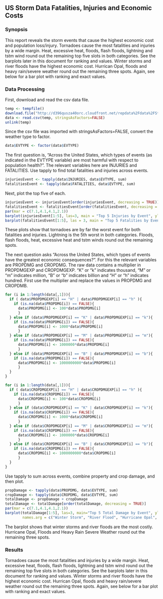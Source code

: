 ## US Storm Data Fatalities, Injuries and Economic Costs

### Synopsis
This report reveals the storm events that cause the highest economic cost and population loss/injury. Tornadoes cause the most fatalities and injuries by a wide margin. Heat, excessive heat, floods, flash floods, lightning and tstm wind round out the remaining top five slots in both categories. See the barplots later in this document for ranking and values. Winter storms and river floods have the highest economic cost. Hurrican Opal, floods and heavy rain/severe weather round out the remaining three spots. Again, see below for a bar plot with ranking and exact values. 

### Data Processing
First, download and read the csv data file. 

```r
temp <- tempfile()
download.file("http://d396qusza40orc.cloudfront.net/repdata%2Fdata%2FStormData.csv.bz2", temp)
data <- read.csv(temp, stringsAsFactors=FALSE)
unlink(temp)
```

Since the csv file was imported with stringsAsFactors=FALSE, convert the weather type to factor.

```r
data$EVTYPE <- factor(data$EVTYPE)
```

The first question is, "Across the United States, which types of events (as indicated in the EVTYPE variable) are most harmful with respect to population health?". The relevant variables here are INJURIES and FATALITIES. Use tapply to find total fatalities and injuries across events.

```r
injuriesEvent <- tapply(data$INJURIES, data$EVTYPE, sum)
fatalitiesEvent <- tapply(data$FATALITIES, data$EVTYPE, sum)
```

Next, plot the top five of each.

```r
injuriesEvent <- injuriesEvent[order(injuriesEvent, decreasing = TRUE)]
fatalitiesEvent <- fatalitiesEvent[order(fatalitiesEvent, decreasing = TRUE)]
par(mar = c(7.1,4.1,4.1,2.1))
barplot(injuriesEvent[1:5], las=3, main = "Top 5 Injuries by Event", ylab="Total Injuries", cex.names=.8)
barplot(fatalitiesEvent[1:5], las = 3, main = "Top 5 Fatalities by Event", ylab="Total Fatalities", cex.names=.8)
```

These plots show that tornadoes are by far the worst event for both fatalities and injuries. Lightning is the 5th worst in both categories. Floods, flash floods, heat, excessive heat and tstm winds round out the remaining spots. 

The next question asks "Across the United States, which types of events have the greatest economic consequences?". For this the relevant variables are PROPDMG and CROPDMG. The raw data contains a multiplier in PROPDMGEXP and CROPDMGEXP. "K" or "k" indicates thousand, "M" or "m" indicates million, "B" or "b" indicates billion and "H" or "h" indicates hundred. First use the multiplier and replace the values in PROPDMG and CROPDMB.

```r
for (i in 1:length(data[,1])){
  if ( data$PROPDMGEXP[i] == "H" | data$PROPDMGEXP[i] == "h" ){
    if (is.na(data$PROPDMG[i]) == FALSE){
      data$PROPDMG[i] <- 100*data$PROPDMG[i]
      }
  } else if (data$PROPDMGEXP[i] == "K" | data$PROPDMGEXP[i] == "k"){
    if (is.na(data$PROPDMG[i]) == FALSE){
      data$PROPDMG[i] <- 1000*data$PROPDMG[i]
      }
  } else if (data$PROPDMGEXP[i] == "M" | data$PROPDMGEXP[i] == "m"){
    if (is.na(data$PROPDMG[i]) == FALSE){
      data$PROPDMG[i] <- 1000000*data$PROPDMG[i]
      }
  } else if (data$PROPDMGEXP[i] == "B" | data$PROPDMGEXP[i] == "b"){
    if (is.na(data$PROPDMG[i]) == FALSE){
      data$PROPDMG[i] <- 1000000000*data$PROPDMG[i]
      }
  }
}

for (i in 1:length(data[,1])){
  if ( data$CROPDMGEXP[i] == "H" | data$CROPDMGEXP[i] == "h" ){
    if (is.na(data$CROPDMG[i]) == FALSE){
      data$CROPDMG[i] <- 100*data$CROPDMG[i]
      }
  } else if (data$CROPDMGEXP[i] == "K" | data$CROPDMGEXP[i] == "k"){
    if (is.na(data$CROPDMG[i]) == FALSE){
      data$CROPDMG[i] <- 1000*data$CROPDMG[i]
      }
  } else if (data$CROPDMGEXP[i] == "M" | data$CROPDMGEXP[i] == "m"){
    if (is.na(data$CROPDMG[i]) == FALSE){
      data$CROPDMG[i] <- 1000000*data$CROPDMG[i]
      }
  } else if (data$CROPDMGEXP[i] == "B" | data$CROPDMGEXP[i] == "b"){
    if (is.na(data$CROPDMG[i]) == FALSE){
      data$CROPDMG[i] <- 1000000000*data$CROPDMG[i]
      }
  }
}
```

Use tapply to sum across events, combine property and crop damage, and then plot. 

```r
propDamage <- tapply(data$PROPDMG, data$EVTYPE, sum)
cropDamage <- tapply(data$CROPDMG, data$EVTYPE, sum)
totalDamage <- propDamage + cropDamage
totalDamage <- totalDamage[order(totalDamage, decreasing = TRUE)]
par(mar = c(7.1,4.1,4.1,2.1))
barplot(totalDamage[1:5], las=3, main="Top 5 Total Damage by Event", ylab="Total Damage", cex.names=.8,
        names.arg = c("Winter Storm", "River Flood", "Hurricane Opal", "Flood", "HeavyRain/SevWet"))
```

The barplot shows that winter storms and river floods are the most costly. Hurricane Opal, Floods and Heavy Rain Severe Weather round out the remaining three spots.

### Results
Tornadoes cause the most fatalities and injuries by a wide margin. Heat, excessive heat, floods, flash floods, lightning and tstm wind round out the remaining top five slots in both categories. See the barplots later in this document for ranking and values. Winter storms and river floods have the highest economic cost. Hurrican Opal, floods and heavy rain/severe weather round out the remaining three spots. Again, see below for a bar plot with ranking and exact values. 
